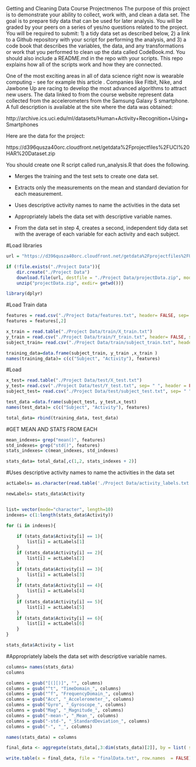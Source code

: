 Getting and Cleaning Data Course Projectmenos 
The purpose of this project is to demonstrate your ability to collect, work with, and clean a data set. The goal is to prepare tidy data that can be used for later analysis. You will be graded by your peers on a series of yes/no questions related to the project. You will be required to submit: 1) a tidy data set as described below, 2) a link to a Github repository with your script for performing the analysis, and 3) a code book that describes the variables, the data, and any transformations or work that you performed to clean up the data called CodeBook.md. You should also include a README.md in the repo with your scripts. This repo explains how all of the scripts work and how they are connected.

One of the most exciting areas in all of data science right now is wearable computing - see for example this article . Companies like Fitbit, Nike, and Jawbone Up are racing to develop the most advanced algorithms to attract new users. The data linked to from the course website represent data collected from the accelerometers from the Samsung Galaxy S smartphone. A full description is available at the site where the data was obtained:

http://archive.ics.uci.edu/ml/datasets/Human+Activity+Recognition+Using+Smartphones

Here are the data for the project:

https://d396qusza40orc.cloudfront.net/getdata%2Fprojectfiles%2FUCI%20HAR%20Dataset.zip

You should create one R script called run_analysis.R that does the following.


- Merges the training and the test sets to create one data set.

- Extracts only the measurements on the mean and standard deviation for each measurement.

- Uses descriptive activity names to name the activities in the data set

- Appropriately labels the data set with descriptive variable names.

- From the data set in step 4, creates a second, independent tidy data set with the average of each variable for each activity and each subject.



#Load libraries
```{r}

url = "https://d396qusza40orc.cloudfront.net/getdata%2Fprojectfiles%2FUCI%20HAR%20Dataset.zip"

if (!file.exists("./Project Data")){
    dir.create("./Project Data")
    download.file(url, destfile = "./Project Data/projectData.zip", mode= wb)
    unzip("projectData.zip", exdir= getwd())}

library(dplyr)

```



#Load Train data
```{r}
features = read.csv("./Project Data/features.txt", header= FALSE, sep= " ")
features = features[,2]

x_train = read.table("./Project Data/train/X_train.txt")
y_train = read.csv("./Project Data/train/Y_train.txt", header= FALSE, sep= " ")
subject_train= read.csv("./Project Data/train/subject_train.txt", header= FALSE, sep= " ")


```
```{r}
training_data=data.frame(subject_train, y_train ,x_train )
names(training_data)= c(c("Subject", "Activity"), features)
```



#Load 

```{r}
x_test= read.table("./Project Data/test/X_test.txt")
y_test= read.csv("./Project Data/test/Y_test.txt", sep= " ", header = FALSE)
subject_test= read.csv("./Project Data/test/subject_test.txt", sep= " ", header = FALSE)
```
```{r}
test_data =data.frame(subject_test, y_test,x_test)
names(test_data)= c(c("Subject", "Activity"), features)
```
```{r}
total_data= rbind(training_data, test_data)
```




#GET MEAN AND STATS FROM EACH
```{r}
mean_indexes= grep("mean()", features)
std_indexes= grep("std()", features)
stats_indexes= c(mean_indexes, std_indexes)

stats_data= total_data[,c(1,2, stats_indexes + 2)]
```




#Uses descriptive activity names to name the activities in the data set

```{r}
actLabels= as.character(read.table('./Project Data/activity_labels.txt', header = FALSE)[, 2])

newLabels= stats_data$Activity


list= vector(mode="character", length=10)
indexes= c(1:length(stats_data$Activity))

for (i in indexes){
    
    if (stats_data$Activity[i] == 1){
        list[i] = actLabels[1]
    }
    if (stats_data$Activity[i] == 2){
        list[i] = actLabels[2]
    }
    if (stats_data$Activity[i] == 3){
        list[i] = actLabels[3]
    }
    if (stats_data$Activity[i] == 4){
        list[i] = actLabels[4]
    }
    if (stats_data$Activity[i] == 5){
        list[i] = actLabels[5]
    }
    if (stats_data$Activity[i] == 6){
        list[i] = actLabels[6]
    }
}

stats_data$Activity = list

```




#Appropriately labels the data set with descriptive variable names.

```{r}

columns= names(stats_data)
columns

columns = gsub("[(][)]", "", columns)
columns = gsub("^t", "TimeDomain_", columns)
columns = gsub("^f", "FrequencyDomain_", columns)
columns = gsub("Acc", "_Accelerometer_", columns)
columns = gsub("Gyro", "_Gyroscope_", columns)
columns = gsub("Mag", "_Magnitude_", columns)
columns = gsub("-mean-", "_Mean_", columns)
columns = gsub("-std-", "_StandardDeviation_", columns)
columns = gsub("-", "_", columns)

names(stats_data) = columns

```

```{r}

final_data <- aggregate(stats_data[,3:dim(stats_data)[2]], by = list( subject = stats_data$Subject, Activity = stats_data$Activity),FUN = mean)

write.table(x = final_data, file = "finalData.txt", row.names  = FALSE)


```





